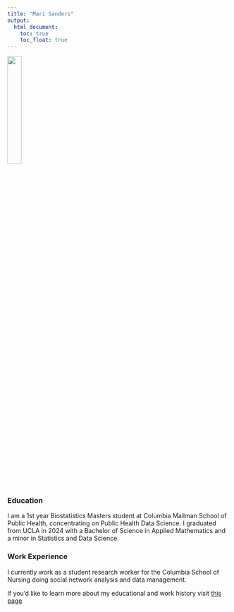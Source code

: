 ```yaml
---
title: "Mari Sanders"
output: 
  html_document:
    toc: true
    toc_float: true
---
```


<img src="photo/IMG_9988.HEIC.jpg" style="width:25%">

### Education

I am a 1st year Biostatistics Masters student at Columbia Mailman School of Public Health, concentrating on Public Health Data Science. I graduated from UCLA in 2024 with a Bachelor of Science in Applied Mathematics and a minor in Statistics and Data Science. 

### Work Experience 

I currently work as a student research worker for the Columbia School of Nursing doing social network analysis and data management.  





If you'd like to learn more about my educational and work history visit [this page](about.html)


